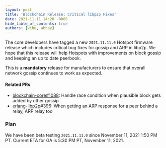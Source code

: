 ```yaml
---
layout: post
title: 'Blockchain Release: Critical libp2p Fixes'
date: 2021-11-11 14:28 -0800
hide_table_of_contents: true
authors: [vihu, abhay]
---
```


The core developers have tagged a new `2021.11.11.0` Hotspot firmware release which includes
critical bug fixes for gossip and ARP in libp2p. We hope that this release will help Hotspots with
improvements on block gossip and keeping an up to date peerbook.

<!--truncate-->

This is a **mandatory** release for manufacturers to ensure that overall network gossip continues to
work as expected.

#### Related PRs

- [blockchain-core#1088](https://github.com/helium/blockchain-core/pull/1088): Handle race condition
  when plausible block gets added by other gossip
- [erlang-libp2p#396](https://github.com/helium/erlang-libp2p/pull/396): When getting an ARP
  response for a peer behind a relay, ARP relay too

### Plan

We have been beta testing `2021.11.11.0` since November 11, 2021 1:50 PM PT. Current ETA for GA is
5:30 PM PT, November 11, 2021.
